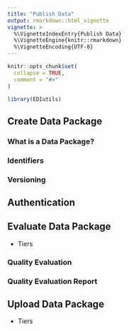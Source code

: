 ```yaml
---
title: "Publish Data"
output: rmarkdown::html_vignette
vignette: >
  %\VignetteIndexEntry{Publish Data}
  %\VignetteEngine{knitr::rmarkdown}
  %\VignetteEncoding{UTF-8}
---
```


```r
knitr::opts_chunk$set(
  collapse = TRUE,
  comment = "#>"
)
```

```r
library(EDIutils)
```

## Create Data Package

### What is a Data Package?

### Identifiers

### Versioning

## Authentication

## Evaluate Data Package
- Tiers

### Quality Evaluation

### Quality Evaluation Report

## Upload Data Package
- Tiers